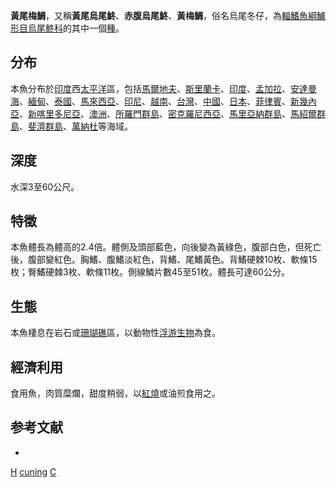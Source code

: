 {{Speciesbox
| genus = Caesio
| species = cuning
| status = LC
| image = Caesio cuning.jpg
| authority = [[Bloch|Bloch]], 1791
| synonyms = *''Caesio erythrochilurus''<br /><small>Fowler, 1904</small>
*''Sparus cuning''<br /><small>Bloch, 1791</small>
*''Cichla cuning''<br /><small>Bloch, 1791</small>
*''Caesio erythrogaster''<br /><small>Cuvier, 1830</small>
}}
'''黃尾梅鯛'''，又稱'''黃尾烏尾鮗'''、'''赤腹烏尾鮗'''、'''黃梅鯛'''，俗名烏尾冬仔，為[[輻鰭魚綱|輻鰭魚綱]][[鱸形目|鱸形目]][[烏尾鮗科|烏尾鮗科]]的其中一個[[種|種]]。

==分布==
本魚分布於[[印度|印度]]西[[太平洋|太平洋]]區，包括[[馬爾地夫|馬爾地夫]]、[[斯里蘭卡|斯里蘭卡]]、[[印度|印度]]、[[孟加拉|孟加拉]]、[[安達曼海|安達曼海]]、[[緬甸|緬甸]]、[[泰國|泰國]]、[[馬來西亞|馬來西亞]]、[[印尼|印尼]]、[[越南|越南]]、[[台灣|台灣]]、[[中國|中國]]、[[日本|日本]]、[[菲律賓|菲律賓]]、[[新幾內亞|新幾內亞]]、[[新喀里多尼亞|新喀里多尼亞]]、[[澳洲|澳洲]]、[[所羅門群島|所羅門群島]]、[[密克羅尼西亞|密克羅尼西亞]]、[[馬里亞納群島|馬里亞納群島]]、[[馬紹爾群島|馬紹爾群島]]、[[斐濟群島|斐濟群島]]、[[萬納杜|萬納杜]]等海域。

==深度==
水深3至60公尺。

==特徵==
本魚體長為體高的2.4倍。體側及頭部藍色，向後變為黃綠色，腹部白色，但死亡後，腹部變紅色。胸鰭、腹鰭淡紅色，背鰭、尾鰭黃色。背鰭硬棘10枚、軟條15枚；臀鰭硬棘3枚、軟條11枚。側線鱗片數45至51枚。體長可達60公分。

==生態==
本魚棲息在岩石或[[珊瑚礁|珊瑚礁]]區，以動物性[[浮游生物|浮游生物]]為食。

==經濟利用==
食用魚，肉質糜爛，甜度稍弱，以[[紅燒|紅燒]]或油煎食用之。

==参考文献==
*{{FishBase_species|genus=Caesio|species=cuning|year=2011|month=12}}
{{Taxonbar}}

[[Category:食用魚|H]]
[[Category:梅鯛屬|cuning]]
[[Category:1791年描述的魚類|C]]